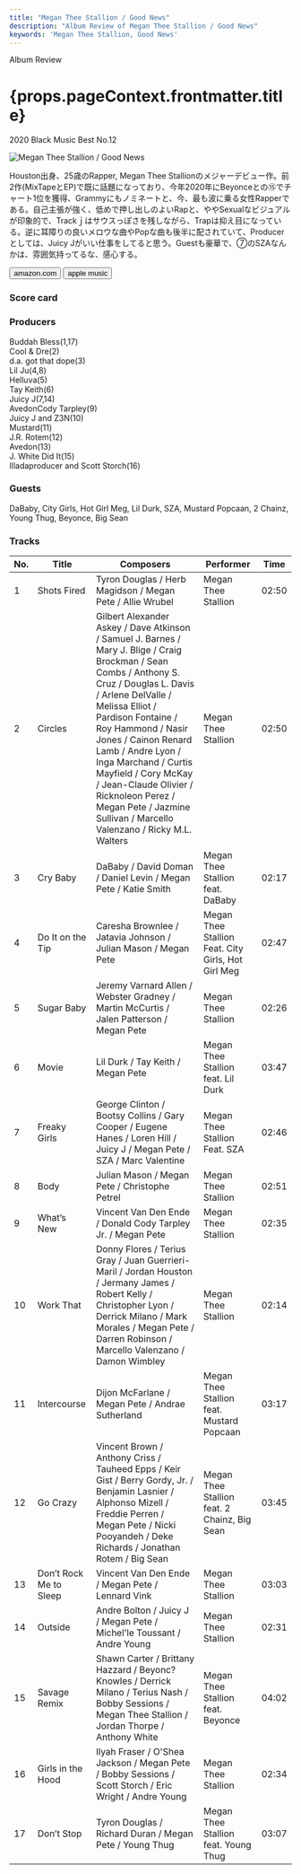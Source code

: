 ```yaml
---
title: "Megan Thee Stallion / Good News"
description: "Album Review of Megan Thee Stallion / Good News"
keywords: 'Megan Thee Stallion, Good News'
---
```




<p className="largeP">Album Review</p>
<h1 className="h1--no--margin">{props.pageContext.frontmatter.title}</h1>
<p className="largeP"><Link to="/best50/2020/">2020 Black Music Best No.12</Link></p>

<Row  className="image-card-group">
	<Column colMd={"3"} colLg={"4"} noGutterMdLeft="">
       <ImageCard>

![Megan Thee Stallion / Good News](../../images/cd/megantheestallion1L.jpg) 

</ImageCard>
	</Column>
	<Column colMd={"4"} colLg={"8"} noGutterMdLeft="">
	<p>
	Houston出身、25歳のRapper, Megan Thee Stallionのメジャーデビュー作。前2作(MixTapeとEP)で既に話題になっており、今年2020年にBeyonceとの⑮でチャート1位を獲得、Grammyにもノミネートと、今、最も波に乗る女性Rapperである。自己主張が強く、低めで押し出しのよいRapと、ややSexualなビジュアルが印象的で、Trackｊはサウスっぽさを残しながら、Trapは抑え目になっている。逆に耳障りの良いメロウな曲やPopな曲も後半に配されていて、Producerとしては、Juicy Jがいい仕事をしてると思う。Guestも豪華で、⑦のSZAなんかは、雰囲気持ってるな、感心する。</p>
	<div>
	  <Button href="https://amzn.to/38XMlD1" kind="primary" size="small" renderIcon={ArrowUpRight24}>
      amazon.com
    </Button>
    <Button href="https://apple.co/3b62Tf1" kind="tertiary" size="small" renderIcon={ArrowUpRight24}>
      apple music
    </Button>
	</div>
	</Column>
</Row>
<Row >
	<Column colMd={"4"} colLg={"4"} noGutterMdLeft="">
<div>
  <h3>Score card</h3>
	<SliderJS1 value="2" />
  <SliderJS2 value="1" />
	<SliderJS3 value="1" />
  <SliderJS4 value="9" />
</div>
</Column>
<Column colMd={"8"} colLg={"8"} noGutterMdLeft="">
<div>
<h3>Producers</h3>
<p>
	Buddah Bless(1,17)
  <br/>Cool & Dre(2)
  <br/>d.a. got that dope(3)
  <br/>Lil Ju(4,8)
  <br/>Helluva(5)
  <br/>Tay Keith(6)
  <br/>Juicy J(7,14)
  <br/>AvedonCody Tarpley(9)
  <br/>Juicy J and Z3N(10)
  <br/>Mustard(11)
  <br/>J.R. Rotem(12)
  <br/>Avedon(13)
  <br/>J. White Did It(15)
  <br/>Illadaproducer and Scott Storch(16)
</p>
<h3>Guests</h3>
<p>
	DaBaby, City Girls, Hot Girl Meg, Lil Durk, SZA, Mustard Popcaan, 2 Chainz, Young Thug, Beyonce, Big Sean
</p>
</div>
</Column>
</Row>

<h3>Tracks</h3>

| No. |	 Title                 |	 Composers                                                                                                                                                                                                                                                                                                                                                                                                                          |	 Performer                                         | Time	 |
| --- |	---------------------- | ------------------------------------------------------------------------------------------------------------------------------------------------------------------------------------------------------------------------------------------------------------------------------------------------------------------------------------------------------------------------------------------------------------------------------------ | -------------------------------------------------- | ----- |
|	1	  |	Shots Fired            | Tyron Douglas / Herb Magidson / Megan Pete / Allie Wrubel                                                                                                                                                                                                                                                                                                                                                                           	|	Megan Thee Stallion                                | 02:50 |
|	2	  |	Circles                | Gilbert Alexander Askey / Dave Atkinson / Samuel J. Barnes / Mary J. Blige / Craig Brockman / Sean Combs / Anthony S. Cruz / Douglas L. Davis / Arlene DelValle / Melissa Elliot / Pardison Fontaine / Roy Hammond / Nasir Jones / Cainon Renard Lamb / Andre Lyon / Inga Marchand / Curtis Mayfield / Cory McKay / Jean-Claude Olivier / Ricknoleon Perez / Megan Pete / Jazmine Sullivan / Marcello Valenzano / Ricky M.L. Walters	|	Megan Thee Stallion                                | 02:50 |
|	3	  |	Cry Baby               | DaBaby / David Doman / Daniel Levin / Megan Pete / Katie Smith                                                                                                                                                                                                                                                                                                                                                                      	|	Megan Thee Stallion feat. DaBaby                   | 02:17 |
|	4	  |	Do It on the Tip       | Caresha Brownlee / Jatavia Johnson / Julian Mason / Megan Pete                                                                                                                                                                                                                                                                                                                                                                      	|	Megan Thee Stallion Feat. City Girls, Hot Girl Meg | 02:47 |
|	5	  |	Sugar Baby             | Jeremy Varnard Allen / Webster Gradney / Martin McCurtis / Jalen Patterson / Megan Pete                                                                                                                                                                                                                                                                                                                                             	|	Megan Thee Stallion                                | 02:26 |
|	6	  |	Movie                  | Lil Durk / Tay Keith / Megan Pete                                                                                                                                                                                                                                                                                                                                                                                                   	|	Megan Thee Stallion feat. Lil Durk                 | 03:47 |
|	7	  |	Freaky Girls           | George Clinton / Bootsy Collins / Gary Cooper / Eugene Hanes / Loren Hill / Juicy J / Megan Pete / SZA / Marc Valentine                                                                                                                                                                                                                                                                                                             	|	Megan Thee Stallion Feat. SZA                      | 02:46 |
|	8	  |	Body                   | Julian Mason / Megan Pete / Christophe Petrel                                                                                                                                                                                                                                                                                                                                                                                       	|	Megan Thee Stallion                                | 02:51 |
|	9	  |	What’s New             | Vincent Van Den Ende / Donald Cody Tarpley Jr. / Megan Pete                                                                                                                                                                                                                                                                                                                                                                         	|	Megan Thee Stallion                                | 02:35 |
|	10	|	Work That              | Donny Flores / Terius Gray / Juan Guerrieri-Maril / Jordan Houston / Jermany James / Robert Kelly / Christopher Lyon / Derrick Milano / Mark Morales / Megan Pete / Darren Robinson / Marcello Valenzano / Damon Wimbley                                                                                                                                                                                                            	|	Megan Thee Stallion                                | 02:14 |
|	11	|	Intercourse            | Dijon McFarlane / Megan Pete / Andrae Sutherland                                                                                                                                                                                                                                                                                                                                                                                    	|	Megan Thee Stallion feat. Mustard Popcaan          | 03:17 |
|	12	|	Go Crazy               | Vincent Brown / Anthony Criss / Tauheed Epps / Keir Gist / Berry Gordy, Jr. / Benjamin Lasnier / Alphonso Mizell / Freddie Perren / Megan Pete / Nicki Pooyandeh / Deke Richards / Jonathan Rotem / Big Sean                                                                                                                                                                                                                        	|	Megan Thee Stallion feat. 2 Chainz, Big Sean       | 03:45 |
|	13	|	Don’t Rock Me to Sleep | Vincent Van Den Ende / Megan Pete / Lennard Vink                                                                                                                                                                                                                                                                                                                                                                                    	|	Megan Thee Stallion                                | 03:03 |
|	14	|	Outside                | Andre Bolton / Juicy J / Megan Pete / Michel'le Toussant / Andre Young                                                                                                                                                                                                                                                                                                                                                              	|	Megan Thee Stallion                                | 02:31 |
|	15	|	Savage Remix           | Shawn Carter / Brittany Hazzard / Beyonc? Knowles / Derrick Milano / Terius Nash / Bobby Sessions / Megan Thee Stallion / Jordan Thorpe / Anthony White                                                                                                                                                                                                                                                                             	|	Megan Thee Stallion feat. Beyonce                  | 04:02 |
|	16	|	Girls in the Hood      | Ilyah Fraser / O'Shea Jackson / Megan Pete / Bobby Sessions / Scott Storch / Eric Wright / Andre Young                                                                                                                                                                                                                                                                                                                              	|	Megan Thee Stallion                                | 02:34 |
|	17	|	Don’t Stop             | Tyron Douglas / Richard Duran / Megan Pete / Young Thug                                                                                                                                                                                                                                                                                                                                                                             	|	Megan Thee Stallion feat. Young Thug               | 03:07 |

